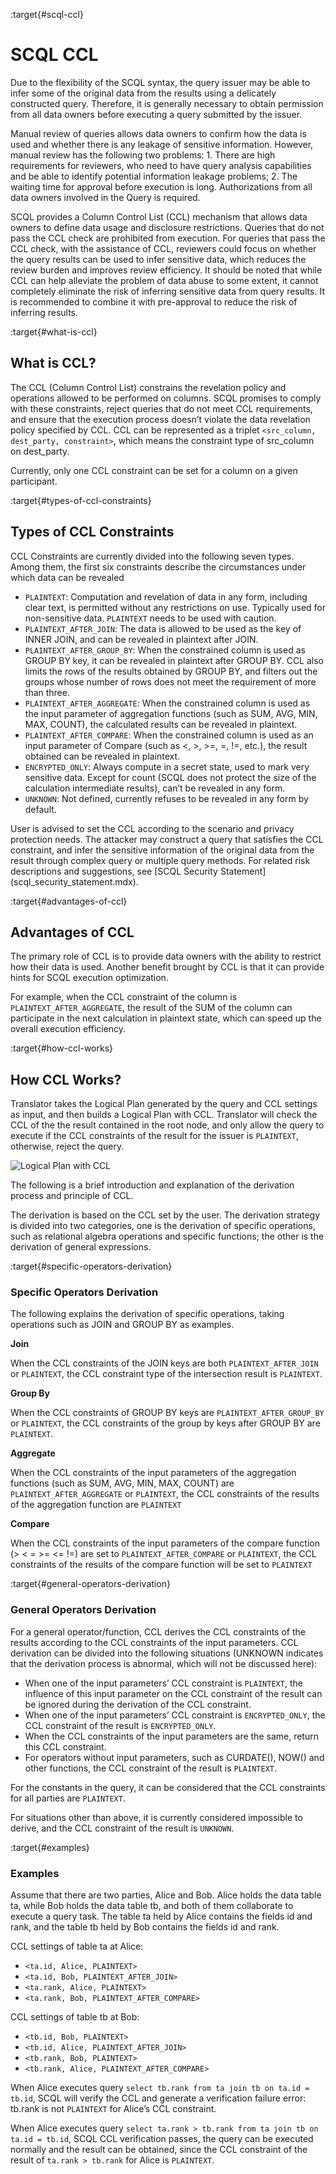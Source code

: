 :target{#scql-ccl}

# SCQL CCL

Due to the flexibility of the SCQL syntax, the query issuer may be able to infer some of the original data from the results using a delicately constructed query. Therefore, it is generally necessary to obtain permission from all data owners before executing a query submitted by the issuer.

Manual review of queries allows data owners to confirm how the data is used and whether there is any leakage of sensitive information. However, manual review has the following two problems: 1. There are high requirements for reviewers, who need to have query analysis capabilities and be able to identify potential information leakage problems; 2. The waiting time for approval before execution is long. Authorizations from all data owners involved in the Query is required.

SCQL provides a Column Control List (CCL) mechanism that allows data owners to define data usage and disclosure restrictions. Queries that do not pass the CCL check are prohibited from execution. For queries that pass the CCL check, with the assistance of CCL, reviewers could focus on whether the query results can be used to infer sensitive data, which reduces the review burden and improves review efficiency. It should be noted that while CCL can help alleviate the problem of data abuse to some extent, it cannot completely eliminate the risk of inferring sensitive data from query results. It is recommended to combine it with pre-approval to reduce the risk of inferring results.

:target{#what-is-ccl}

## What is CCL?

The CCL (Column Control List) constrains the revelation policy and operations allowed to be performed on columns. SCQL promises to comply with these constraints, reject queries that do not meet CCL requirements, and ensure that the execution process doesn’t violate the data revelation policy specified by CCL. CCL can be represented as a triplet `<src_column, dest_party, constraint>`, which means the constraint type of src\_column on dest\_party.

<Container type="note">
  Currently, only one CCL constraint can be set for a column on a given participant.
</Container>

:target{#types-of-ccl-constraints}

## Types of CCL Constraints

CCL Constraints are currently divided into the following seven types. Among them, the first six constraints describe the circumstances under which data can be revealed

- `PLAINTEXT`: Computation and revelation of data in any form, including clear text, is permitted without any restrictions on use. Typically used for non-sensitive data. `PLAINTEXT` needs to be used with caution.
- `PLAINTEXT_AFTER_JOIN`: The data is allowed to be used as the key of INNER JOIN, and can be revealed in plaintext after JOIN.
- `PLAINTEXT_AFTER_GROUP_BY`: When the constrained column is used as GROUP BY key, it can be revealed in plaintext after GROUP BY. CCL also limits the rows of the results obtained by GROUP BY, and filters out the groups whose number of rows does not meet the requirement of more than three.
- `PLAINTEXT_AFTER_AGGREGATE`: When the constrained column is used as the input parameter of aggregation functions (such as SUM, AVG, MIN, MAX, COUNT), the calculated results can be revealed in plaintext.
- `PLAINTEXT_AFTER_COMPARE`: When the constrained column is used as an input parameter of Compare (such as \<, >, >=, =, !=, etc.), the result obtained can be revealed in plaintext.
- `ENCRYPTED_ONLY`: Always compute in a secret state, used to mark very sensitive data. Except for count (SCQL does not protect the size of the calculation intermediate results), can’t be revealed in any form.
- `UNKNOWN`: Not defined, currently refuses to be revealed in any form by default.

<Container type="note">
  User is advised to set the CCL according to the scenario and privacy protection needs. The attacker may construct a query that satisfies the CCL constraint, and infer the sensitive information of the original data from the result through complex query or multiple query methods. For related risk descriptions and suggestions, see [<span>SCQL Security Statement</span>](scql_security_statement.mdx).
</Container>

:target{#advantages-of-ccl}

## Advantages of CCL

The primary role of CCL is to provide data owners with the ability to restrict how their data is used. Another benefit brought by CCL is that it can provide hints for SCQL execution optimization.

For example, when the CCL constraint of the column is `PLAINTEXT_AFTER_AGGREGATE`, the result of the SUM of the column can participate in the next calculation in plaintext state, which can speed up the overall execution efficiency.

:target{#how-ccl-works}

## How CCL Works?

Translator takes the Logical Plan generated by the query and CCL settings as input, and then builds a Logical Plan with CCL. Translator will check the CCL of the the result contained in the root node, and only allow the query to execute if the CCL constraints of the result for the issuer is `PLAINTEXT`, otherwise, reject the query.

![Logical Plan with CCL](../_assets/logical_plan_with_ccl.png)

The following is a brief introduction and explanation of the derivation process and principle of CCL.

The derivation is based on the CCL set by the user. The derivation strategy is divided into two categories, one is the derivation of specific operations, such as relational algebra operations and specific functions; the other is the derivation of general expressions.

:target{#specific-operators-derivation}

### Specific Operators Derivation

The following explains the derivation of specific operations, taking operations such as JOIN and GROUP BY as examples.

<strong>Join</strong>

When the CCL constraints of the JOIN keys are both `PLAINTEXT_AFTER_JOIN` or `PLAINTEXT`, the CCL constraint type of the intersection result is `PLAINTEXT`.

<strong>Group By</strong>

When the CCL constraints of GROUP BY keys are `PLAINTEXT_AFTER_GROUP_BY` or `PLAINTEXT`, the CCL constraints of the group by keys after GROUP BY are `PLAINTEXT`.

<strong>Aggregate</strong>

When the CCL constraints of the input parameters of the aggregation functions (such as SUM, AVG, MIN, MAX, COUNT) are `PLAINTEXT_AFTER_AGGREGATE` or `PLAINTEXT`, the CCL constraints of the results of the aggregation function are `PLAINTEXT`

<strong>Compare</strong>

When the CCL constraints of the input parameters of the compare function (> \< = >= \<= !=) are set to `PLAINTEXT_AFTER_COMPARE` or `PLAINTEXT`, the CCL constraints of the results of the compare function will be set to `PLAINTEXT`

:target{#general-operators-derivation}

### General Operators Derivation

For a general operator/function, CCL derives the CCL constraints of the results according to the CCL constraints of the input parameters. CCL derivation can be divided into the following situations (UNKNOWN indicates that the derivation process is abnormal, which will not be discussed here):

- When one of the input parameters’ CCL constraint is `PLAINTEXT`, the influence of this input parameter on the CCL constraint of the result can be ignored during the derivation of the CCL constraint.
- When one of the input parameters’ CCL constraint is `ENCRYPTED_ONLY`, the CCL constraint of the result is `ENCRYPTED_ONLY`.
- When the CCL constraints of the input parameters are the same, return this CCL constraint.
- For operators without input parameters, such as CURDATE(), NOW() and other functions, the CCL constraint of the result is `PLAINTEXT`.

For the constants in the query, it can be considered that the CCL constraints for all parties are `PLAINTEXT`.

For situations other than above, it is currently considered impossible to derive, and the CCL constraint of the result is `UNKNOWN`.

:target{#examples}

### Examples

Assume that there are two parties, Alice and Bob. Alice holds the data table ta, while Bob holds the data table tb, and both of them collaborate to execute a query task. The table ta held by Alice contains the fields id and rank, and the table tb held by Bob contains the fields id and rank.

CCL settings of table ta at Alice:

- `<ta.id, Alice, PLAINTEXT>`
- `<ta.id, Bob, PLAINTEXT_AFTER_JOIN>`
- `<ta.rank, Alice, PLAINTEXT>`
- `<ta.rank, Bob, PLAINTEXT_AFTER_COMPARE>`

CCL settings of table tb at Bob:

- `<tb.id, Bob, PLAINTEXT>`
- `<tb.id, Alice, PLAINTEXT_AFTER_JOIN>`
- `<tb.rank, Bob, PLAINTEXT>`
- `<tb.rank, Alice, PLAINTEXT_AFTER_COMPARE>`

When Alice executes query `select tb.rank from ta join tb on ta.id = tb.id`, SCQL will verify the CCL and generate a verification failure error: tb.rank is not `PLAINTEXT` for Alice’s CCL constraint.

When Alice executes query `select ta.rank > tb.rank from ta join tb on ta.id = tb.id`, SCQL CCL verification passes, the query can be executed normally and the result can be obtained, since the CCL constraint of the result of `ta.rank > tb.rank` for Alice is `PLAINTEXT`.

